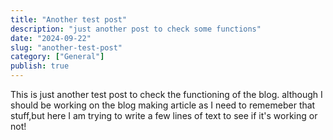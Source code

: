 ```yaml
---
title: "Another test post"
description: "just another post to check some functions"
date: "2024-09-22"
slug: "another-test-post"
category: ["General"]
publish: true
---
```


This is just another test post to check the functioning of the blog. although I should be working on the blog making article as
I need to rememeber that stuff,but here I am trying to write a few lines of text to see if it's working or not!

